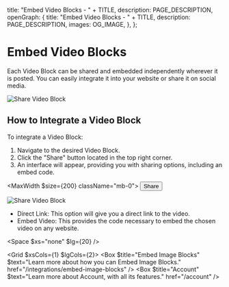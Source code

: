 
  title: "Embed Video Blocks - " + TITLE,
  description: PAGE_DESCRIPTION,
  openGraph: {
    title: "Embed Video Blocks - " + TITLE,
    description: PAGE_DESCRIPTION,
    images: OG_IMAGE,
  },
};

# Embed Video Blocks 
Each Video Block can be shared and embedded independently wherever it is posted. You can easily integrate it into your website or share it on social media.

![Share Video Block](/18-embed-video-blocks/share-video.jpg)

## How to Integrate a Video Block
To integrate a Video Block:

1. Navigate to the desired Video Block.
2. Click the "Share" button located in the top right corner.
3. An interface will appear, providing you with sharing options, including an embed code.

<MaxWidth $size={200} className="mb-0">
  <StyledDataDropdown>
    <StyledDataDropdownItem>
      <button>
        <Icon name="Share" /> <span>Share</span>
      </button>
    </StyledDataDropdownItem>
  </StyledDataDropdown>
</MaxWidth>

![Share Video Block](/18-embed-video-blocks/modal.jpg)

- Direct Link: This option will give you a direct link to the video.
- Embed Video: This provides the code necessary to embed the chosen video on any website.

<Space $xs="none" $lg={20} />

<Grid $xsCols={1} $lgCols={2}>
  <Box $title="Embed Image Blocks" $text="Learn more about how you can Embed Image Blocks." href="/integrations/embed-image-blocks" />
  <Box $title="Account" $text="Learn more about Account, with all its features." href="/account" />
</Grid>
